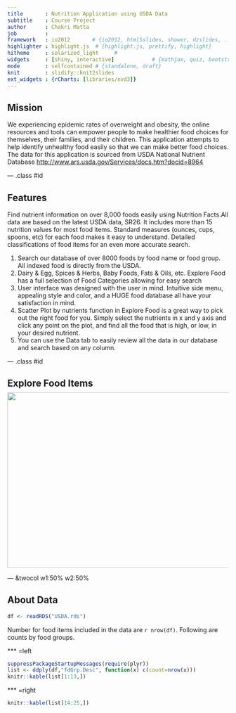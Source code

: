 ```yaml
---
title       : Nutrition Application using USDA Data
subtitle    : Course Project
author      : Chakri Matta
job         : 
framework   : io2012       # {io2012, html5slides, shower, dzslides, ...}
highlighter : highlight.js  # {highlight.js, prettify, highlight}
hitheme     : solarized_light     # 
widgets     : [shiny, interactive]            # {mathjax, quiz, bootstrap}
mode        : selfcontained # {standalone, draft}
knit        : slidify::knit2slides
ext_widgets : {rCharts: [libraries/nvd3]}
---
```


## Mission


We experiencing epidemic rates of overweight and obesity, the online resources and tools can empower people to make healthier food choices for themselves, their families, and their children. This application attempts to help identify unhealthy food easily so that we can make better food choices. The data for this application is sourced from USDA National Nutrient Database <http://www.ars.usda.gov/Services/docs.htm?docid=8964>

--- .class #id 

## Features

Find nutrient information on over 8,000 foods easily using Nutrition Facts.All data are based on the latest USDA data, SR26. It includes more than 15 nutrition values for most food items. Standard measures (ounces, cups, spoons, etc) for each food makes it easy to understand. Detailed classifications of food items for an even more accurate search.

1. Search our database of over 8000 foods by food name or food group. All indexed food is directly from the USDA.
2. Dairy & Egg, Spices & Herbs, Baby Foods, Fats & Oils, etc. Explore Food has a full selection of Food Categories allowing for easy search
3. User interface was designed with the user in mind. Intuitive side menu, appealing style and color, and a HUGE food database all have your satisfaction in mind.
4. Scatter Plot by nutrients function in Explore Food is a great way to pick out the right food for you. Simply select the nutrients in x and y axis and click any point on the plot, and find all the food that is high, or low, in your desired nutrient.
5. You can use the Data tab to easily review all the data in our database and search based on any column.


--- .class #id 


## Explore Food Items

<img style='margin-top: -10px' class="center" src='assets/img/ExploreFood.jpg' width=960px height=400px></img> 

--- &twocol w1:50% w2:50% 


## About Data

```r
df <- readRDS("USDA.rds")
```
Number for food items included in the data are `r nrow(df)`.
Following are counts by food groups.

*** =left
```r
suppressPackageStartupMessages(require(plyr))
list <- ddply(df,"fdGrp.Desc", function(x) c(count=nrow(x)))
knitr::kable(list[1:13,])
```

*** =right
```r
knitr::kable(list[14:25,])
```


